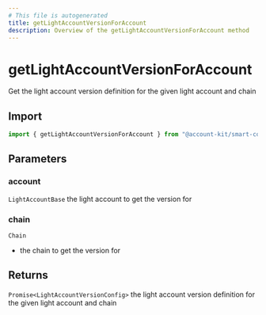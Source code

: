 ```yaml
---
# This file is autogenerated
title: getLightAccountVersionForAccount
description: Overview of the getLightAccountVersionForAccount method
---
```


# getLightAccountVersionForAccount

Get the light account version definition for the given light account and chain

## Import

```ts
import { getLightAccountVersionForAccount } from "@account-kit/smart-contracts";
```

## Parameters

### account

`LightAccountBase`
the light account to get the version for

### chain

`Chain`

- the chain to get the version for

## Returns

`Promise<LightAccountVersionConfig>`
the light account version definition for the given light account and chain

